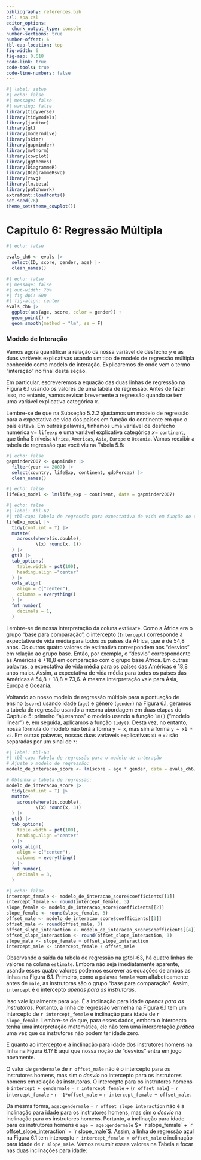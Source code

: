```yaml
---
bibliography: references.bib
csl: apa.csl
editor_options: 
  chunk_output_type: console
number-sections: true
number-offset: 6
tbl-cap-location: top
fig-width: 6
fig-asp: 0.618
code-link: true
code-tools: true
code-line-numbers: false
---
```


```r
#| label: setup
#| echo: false
#| message: false
#| warning: false
library(tidyverse)
library(tidymodels)
library(janitor)
library(gt)
library(moderndive)
library(skimr)
library(gapminder)
library(mvtnorm)
library(cowplot)
library(ggthemes)
library(DiagrammeR)
library(DiagrammeRsvg)
library(rsvg)
library(lm.beta)
library(patchwork)
extrafont::loadfonts()
set.seed(76)
theme_set(theme_cowplot())
```

# Capítulo 6: Regressão Múltipla {#sec-regressao_multipla .unnumbered}

```r
#| echo: false

evals_ch6 <- evals |> 
  select(ID, score, gender, age) |> 
  clean_names()
```

```r
#| echo: false
#| message: false
#| out-width: 70%
#| fig-dpi: 600
#| fig-align: center
evals_ch6 |> 
  ggplot(aes(age, score, color = gender)) +
  geom_point() +
  geom_smooth(method = "lm", se = F)
```


### Modelo de Interação {#sec-6.1.2}

Vamos agora quantificar a relação da nossa variável de desfecho $y$ e as duas variáveis explicativas usando um tipo de modelo de regressão múltipla conhecido como modelo de interação. Explicaremos de onde vem o termo "interação" no final desta seção.

Em particular, escreveremos a equação das duas linhas de regressão na Figura 6.1 usando os valores de uma tabela de regressão. Antes de fazer isso, no entanto, vamos revisar brevemente a regressão quando se tem uma variável explicativa categórica $x$.

Lembre-se de que na Subseção 5.2.2 ajustamos um modelo de regressão para a expectativa de vida dos países em função do continente em que o país estava. Em outras palavras, tínhamos uma variável de desfecho numérica $y =$ `lifeexp` e uma variável explicativa categórica $x =$ `continent`, que tinha 5 níveis: `Africa`, `Americas`, `Asia`, `Europe` e `Oceania`. Vamos reexibir a tabela de regressão que você viu na Tabela 5.8:

```r
#| echo: false
gapminder2007 <- gapminder |> 
  filter(year == 2007) |> 
  select(country, lifeExp, continent, gdpPercap) |> 
  clean_names()
```

```r
#| echo: false
lifeExp_model <- lm(life_exp ~ continent, data = gapminder2007)
```

```r
#| echo: false
#| label: tbl-62
#| tbl-cap: Tabela de regressão para expectativa de vida em função do continente
lifeExp_model |> 
  tidy(conf.int = T) |> 
  mutate(
    across(where(is.double),
           \(x) round(x, 1))
  ) |> 
  gt() |> 
  tab_options(
    table.width = pct(100),
    heading.align ="center"
  ) |> 
  cols_align(
    align = c("center"),
    columns = everything()
  ) |> 
  fmt_number(
    decimals = 1,
  )
```

Lembre-se de nossa interpretação da coluna `estimate`. Como a África era o grupo "base para comparação", o intercepto (`Intercept`) corresponde à expectativa de vida média para todos os países da África, que é de 54,8 anos. Os outros quatro valores de estimativa correspondem aos "desvios" em relação ao grupo base. Então, por exemplo, o "desvio" correspondente às Américas é +18,8 em comparação com o grupo base África. Em outras palavras, a expectativa de vida média para os países das Américas é 18,8 anos maior. Assim, a expectativa de vida média para todos os países das Américas é 54,8 + 18,8 = 73,6. A mesma interpretação vale para Ásia, Europa e Oceania.

Voltando ao nosso modelo de regressão múltipla para a pontuação de ensino (`score`) usando idade (`age`) e gênero (`gender`) na Figura 6.1, geramos a tabela de regressão usando a mesma abordagem em duas etapas do Capítulo 5: primeiro "ajustamos" o modelo usando a função `lm()` ("modelo linear") e, em seguida, aplicamos a função `tidy()`. Desta vez, no entanto, nossa fórmula do modelo não terá a forma `y ~ x`, mas sim a forma `y ~ x1 * x2`. Em outras palavras, nossas duas variáveis explicativas `x1` e `x2` são separadas por um sinal de `*`:



```r
#| label: tbl-63
#| tbl-cap: Tabela de regressão para o modelo de interação
# Ajuste o modelo de regressão:
modelo_de_interacao_score <- lm(score ~ age * gender, data = evals_ch6)

# Obtenha a tabela de regressão:
modelo_de_interacao_score |> 
  tidy(conf.int = T) |> 
  mutate(
    across(where(is.double),
           \(x) round(x, 3))
  ) |> 
  gt() |> 
  tab_options(
    table.width = pct(100),
    heading.align ="center"
  ) |> 
  cols_align(
    align = c("center"),
    columns = everything()
  ) |> 
  fmt_number(
    decimals = 3,
  )
```

```r
#| echo: false
intercept_female <- modelo_de_interacao_score$coefficients[[1]]
intercept_female <- round(intercept_female, 3)
slope_female <- modelo_de_interacao_score$coefficients[[2]]
slope_female <- round(slope_female, 3)
offset_male <- modelo_de_interacao_score$coefficients[[3]]
offset_male <- round(offset_male, 3)
offset_slope_interaction <- modelo_de_interacao_score$coefficients[[4]]
offset_slope_interaction <- round(offset_slope_interaction, 3)
slope_male <- slope_female + offset_slope_interaction
intercept_male <- intercept_female + offset_male
```

Observando a saída da tabela de regressão na @tbl-63, há quatro linhas de valores na coluna `estimate`. Embora não seja imediatamente aparente, usando esses quatro valores podemos escrever as equações de ambas as linhas na Figura 6.1. Primeiro, como a palavra `female` vem alfabeticamente antes de `male`, as instrutoras são o grupo "base para comparação". Assim, `intercept` é o intercepto *apenas para as instrutoras*.

Isso vale igualmente para `age`. É a inclinação para idade *apenas para as instrutoras*. Portanto, a linha de regressão vermelha na Figura 6.1 tem um intercepto de `r intercept_female` e inclinação para idade de `r slope_female`. Lembre-se de que, para esses dados, embora o intercepto tenha uma interpretação matemática, ele não tem uma interpretação *prática* uma vez que os instrutores não podem ter idade zero.

E quanto ao intercepto e à inclinação para idade dos instrutores homens na linha na Figura 6.1? É aqui que nossa noção de "desvios" entra em jogo novamente.

O valor de `gendermale` de `r offset_male` não é o intercepto para os instrutores homens, mas sim o *desvio* no intercepto para os instrutores homens em relação às instrutoras. O intercepto para os instrutores homens é `intercept + gendermale` = `r intercept_female` + (`r offset_male`) = `r intercept_female` - `r -1*offset_male` = `r intercept_female + offset_male`.

Da mesma forma, `age:gendermale` = `r offset_slope_interaction` não é a inclinação para idade para os instrutores homens, mas sim o *desvio* na inclinação para os instrutores homens. Portanto, a inclinação para idade para os instrutores homens é `age + age:gendermale` $=  `r slope_female` + `r offset_slope_interaction` = `r slope_male`$. Assim, a linha de regressão azul na Figura 6.1 tem intercepto `r intercept_female + offset_male` e inclinação para idade de `r slope_male`. Vamos resumir esses valores na Tabela  e focar nas duas inclinações para idade:


